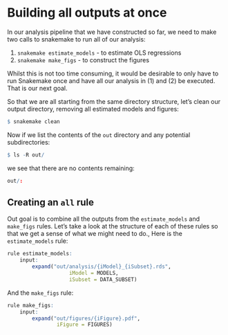# Building all outputs at once

In our analysis pipeline that we have constructed so far,
    we need to make two calls to snakemake to run all of our analysis:

1. `snakemake estimate_models` - to estimate OLS regressions
2. `snakemake make_figs` - to construct the figures

Whilst this is not too time consuming, it would be desirable to only have to run Snakemake once
    and have all our analysis in (1) and (2) be executed.
That is our next goal.

So that we are all starting from the same directory structure, let's clean our output directory,
    removing all estimated models and figures:
```r
$ snakemake clean
```
Now if we list the contents of the `out` directory and any potential subdirectories:
```r
$ ls -R out/
```
we see that there are no contents remaining:
```r
out/:
```

## Creating an `all` rule

Out goal is to combine all the outputs from the `estimate_models` and `make_figs` rules.
Let's take a look at the structure of each of these rules so that we get a sense of what we might need to do.,
Here is the `estimate_models` rule:
```r
rule estimate_models:
    input:
        expand("out/analysis/{iModel}_{iSubset}.rds",
                    iModel = MODELS,
                    iSubset = DATA_SUBSET)
```
And the `make_figs` rule:
```r
rule make_figs:
    input:
        expand("out/figures/{iFigure}.pdf",
                iFigure = FIGURES)
```
